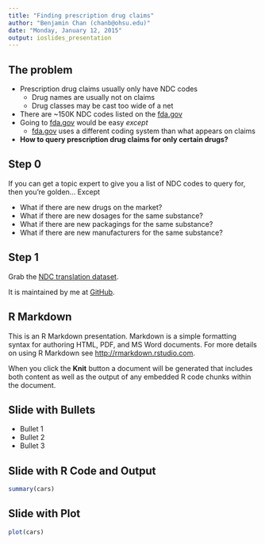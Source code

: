 ```yaml
---
title: "Finding prescription drug claims"
author: "Benjamin Chan (chanb@ohsu.edu)"
date: "Monday, January 12, 2015"
output: ioslides_presentation
---
```



## The problem

* Prescription drug claims usually only have NDC codes
    + Drug names are usually not on claims
    + Drug classes may be cast too wide of a net
* There are ~150K NDC codes listed on the [fda.gov](http://www.fda.gov/Drugs/InformationOnDrugs/ucm142438.htm)
* Going to [fda.gov](http://www.fda.gov/Drugs/InformationOnDrugs/ucm142438.htm) would be easy *except*
    + [fda.gov](http://www.fda.gov/Drugs/InformationOnDrugs/ucm142438.htm) uses a different coding system than what appears on claims
* **How to query prescription drug claims for only certain drugs?**


## Step 0

If you can get a topic expert to give you a list of NDC codes to query for, then you're golden... Except

* What if there are new drugs on the market?
* What if there are new dosages for the same substance?
* What if there are new packagings for the same substance?
* What if there are new manufacturers for the same substance?


## Step 1

Grab the [NDC translation dataset](https://raw.githubusercontent.com/benjamin-chan/NDCTranslation/TextFile/NDCTranslationTable.txt).

It is maintained by me at [GitHub](https://github.com/benjamin-chan/NDCTranslation).


## R Markdown

This is an R Markdown presentation. Markdown is a simple formatting syntax for authoring HTML, PDF, and MS Word documents. For more details on using R Markdown see <http://rmarkdown.rstudio.com>.

When you click the **Knit** button a document will be generated that includes both content as well as the output of any embedded R code chunks within the document.

## Slide with Bullets

- Bullet 1
- Bullet 2
- Bullet 3

## Slide with R Code and Output

```r
summary(cars)
```

## Slide with Plot

```r
plot(cars)
```

